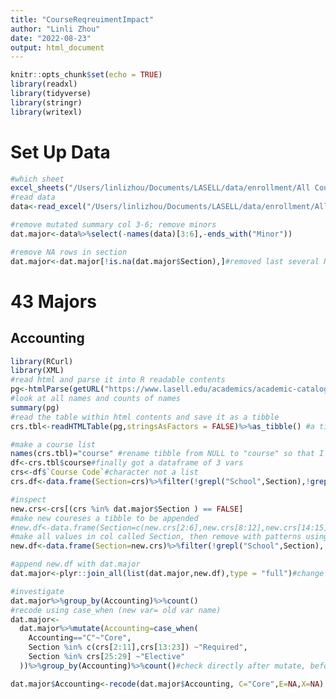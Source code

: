 ```yaml
---
title: "CourseReqreuimentImpact"
author: "Linli Zhou"
date: "2022-08-23"
output: html_document
---
```


```r
knitr::opts_chunk$set(echo = TRUE)
library(readxl)
library(tidyverse)
library(stringr)
library(writexl)
```

# Set Up Data
```r
#which sheet
excel_sheets("/Users/linlizhou/Documents/LASELL/data/enrollment/All Course Requirements.xlsx")
#read data
data<-read_excel("/Users/linlizhou/Documents/LASELL/data/enrollment/All Course Requirements.xlsx",sheet = "Data")
```

```r
#remove mutated summary col 3-6; remove minors
dat.major<-data%>%select(-names(data)[3:6],-ends_with("Minor"))

#remove NA rows in section
dat.major<-dat.major[!is.na(dat.major$Section),]#removed last several NA rows, change from 941 to 935 row
```


# 43 Majors

## Accounting

```r
library(RCurl)
library(XML)
#read html and parse it into R readable contents
pg<-htmlParse(getURL("https://www.lasell.edu/academics/academic-catalog-21-22/undergraduate-catalog-21-22/programs-of-study-/accounting-21-22.html"))
#look at all names and counts of names
summary(pg)
#read the table within html contents and save it as a tibble
crs.tbl<-readHTMLTable(pg,stringsAsFactors = FALSE)%>%as_tibble() #a tibble of 30 observation of 1 var

#make a course list
names(crs.tbl)="course" #rename tibble from NULL to "course" so that I can call it by its name without causing error
df<-crs.tbl$course#finally got a dataframe of 3 vars
crs<-df$`Course Code`#character not a list
crs.df<-data.frame(Section=crs)%>%filter(!grepl("School",Section),!grepl("Core Courses",Section))
```


```r
#inspect
new.crs<-crs[(crs %in% dat.major$Section ) == FALSE]
#make new coureses a tibble to be appended
#new.df<-data.frame(Section=c(new.crs[2:6],new.crs[8:12],new.crs[14:15]))#needs to eye ball which are coursese
#make all values in col called Section, then remove with patterns using filter grepl
new.df<-data.frame(Section=new.crs)%>%filter(!grepl("School",Section),!grepl("Choose",Section),!grepl("Core Courses",Section))

#append new.df with dat.major
dat.major<-plyr::join_all(list(dat.major,new.df),type = "full")#change from 935 to 947 with appended rows
```


```r
#investigate
dat.major%>%group_by(Accounting)%>%count()
#recode using case_when (new var= old var name)
dat.major<-
  dat.major%>%mutate(Accounting=case_when(
    Accounting=="C"~"Core",
    Section %in% c(crs[2:11],crs[13:23]) ~"Required",
    Section %in% crs[25:29] ~"Elective"
  ))%>%group_by(Accounting)%>%count()#check directly after mutate, before assign it to df

dat.major$Accounting<-recode(dat.major$Accounting, C="Core",E=NA,X=NA)
```

